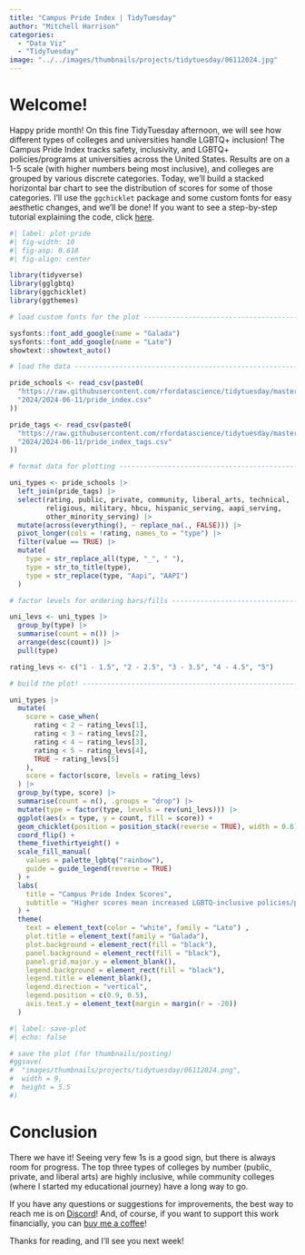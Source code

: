 ```yaml
---
title: "Campus Pride Index | TidyTuesday"
author: "Mitchell Harrison"
categories:
  - "Data Viz"
  - "TidyTuesday"
image: "../../images/thumbnails/projects/tidytuesday/06112024.jpg"
---
```


# Welcome!

Happy pride month! On this fine TidyTuesday afternoon, we will see how different 
types of colleges and universities handle LGBTQ+ inclusion! The Campus Pride 
Index tracks safety, inclusivity, and LGBTQ+ policies/programs at universities 
across the United States. Results are on a 1-5 scale (with higher numbers being 
most inclusive), and colleges are grouped by various discrete categories. Today, 
we'll build a stacked horizontal bar chart to see the distribution of scores for 
some of those categories. I'll use the `ggchicklet` package and some custom 
fonts for easy aesthetic changes, and we'll be done! If you want to see a 
step-by-step tutorial explaining the code, click 
[here](../../tutorials/tidytuesday_06112024.qmd).


```r
#| label: plot-pride
#| fig-width: 10
#| fig-asp: 0.618
#| fig-align: center

library(tidyverse)
library(gglgbtq)
library(ggchicklet)
library(ggthemes)

# load custom fonts for the plot -----------------------------------------------

sysfonts::font_add_google(name = "Galada")
sysfonts::font_add_google(name = "Lato")
showtext::showtext_auto()

# load the data ----------------------------------------------------------------

pride_schools <- read_csv(paste0(
  "https://raw.githubusercontent.com/rfordatascience/tidytuesday/master/data/",
  "2024/2024-06-11/pride_index.csv"
))

pride_tags <- read_csv(paste0(
  "https://raw.githubusercontent.com/rfordatascience/tidytuesday/master/data/",
  "2024/2024-06-11/pride_index_tags.csv"
))

# format data for plotting -----------------------------------------------------

uni_types <- pride_schools |>
  left_join(pride_tags) |>
  select(rating, public, private, community, liberal_arts, technical,
         religious, military, hbcu, hispanic_serving, aapi_serving,
         other_minority_serving) |> 
  mutate(across(everything(), ~ replace_na(., FALSE))) |>
  pivot_longer(cols = !rating, names_to = "type") |>
  filter(value == TRUE) |>
  mutate(
    type = str_replace_all(type, "_", " "),
    type = str_to_title(type),
    type = str_replace(type, "Aapi", "AAPI")
  )

# factor levels for ordering bars/fills ----------------------------------------

uni_levs <- uni_types |>
  group_by(type) |>
  summarise(count = n()) |>
  arrange(desc(count)) |>
  pull(type)

rating_levs <- c("1 - 1.5", "2 - 2.5", "3 - 3.5", "4 - 4.5", "5")

# build the plot! --------------------------------------------------------------

uni_types |>
  mutate(
    score = case_when(
      rating < 2 ~ rating_levs[1],
      rating < 3 ~ rating_levs[2],
      rating < 4 ~ rating_levs[3],
      rating < 5 ~ rating_levs[4],
      TRUE ~ rating_levs[5] 
    ),
    score = factor(score, levels = rating_levs)
  ) |>
  group_by(type, score) |>
  summarise(count = n(), .groups = "drop") |>
  mutate(type = factor(type, levels = rev(uni_levs))) |>
  ggplot(aes(x = type, y = count, fill = score)) +
  geom_chicklet(position = position_stack(reverse = TRUE), width = 0.6) +
  coord_flip() +
  theme_fivethirtyeight() +
  scale_fill_manual(
    values = palette_lgbtq("rainbow"),
    guide = guide_legend(reverse = TRUE)
  ) +
  labs(
    title = "Campus Pride Index Scores",
    subtitle = "Higher scores mean increased LGBTQ-inclusive policies/programs",
  ) +
  theme(
    text = element_text(color = "white", family = "Lato") ,
    plot.title = element_text(family = "Galada"),
    plot.background = element_rect(fill = "black"),
    panel.background = element_rect(fill = "black"),
    panel.grid.major.y = element_blank(),
    legend.background = element_rect(fill = "black"),
    legend.title = element_blank(),
    legend.direction = "vertical",
    legend.position = c(0.9, 0.5),
    axis.text.y = element_text(margin = margin(r = -20))
  )
```

```r
#| label: save-plot
#| echo: false

# save the plot (for thumbnails/posting)
#ggsave(
#  "images/thumbnails/projects/tidytuesday/06112024.png", 
#  width = 9, 
#  height = 5.5
#)
```

# Conclusion

There we have it! Seeing very few 1s is a good sign, but there is always room 
for progress. The top three types of colleges by number (public, private, and 
liberal arts) are highly inclusive, while community colleges (where I started my 
educational journey) have a long way to go.

If you have any questions or suggestions for improvements, the best way to reach 
me is on [Discord](https://discord.gg/vF6W2bdKFH)! And, of course, if you want 
to support this work financially, you can 
[buy me a coffee](https://buymeacoffee.com/mitchellharrison)!

Thanks for reading, and I'll see you next week!